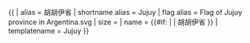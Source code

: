 {{ {{{1<noinclude>|country showdata</noinclude>}}}
| alias = 胡胡伊省
| shortname alias = Jujuy
| flag alias = Flag of Jujuy province in Argentina.svg
| size = {{{size|}}}
| name = {{#if: {{{name|}}} | {{{name|}}} | 胡胡伊省 }}
<noinclude>
| templatename = Jujuy
</noinclude>
}}<noinclude>
</noinclude>